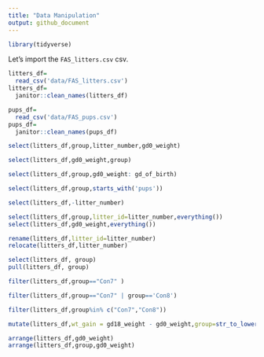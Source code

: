 ```yaml
---
title: "Data Manipulation"
output: github_document
---
```


```r
library(tidyverse)
```

Let's import the `FAS_litters.csv` csv.

```r
litters_df=
  read_csv('data/FAS_litters.csv')
litters_df=
  janitor::clean_names(litters_df)
```

```r
pups_df=
  read_csv('data/FAS_pups.csv')
pups_df=
  janitor::clean_names(pups_df)
```

```r
select(litters_df,group,litter_number,gd0_weight)

select(litters_df,gd0_weight,group)

select(litters_df,group,gd0_weight: gd_of_birth)

select(litters_df,group,starts_with('pups'))

select(litters_df,-litter_number)

select(litters_df,group,litter_id=litter_number,everything())
select(litters_df,gd0_weight,everything())
```


```r
rename(litters_df,litter_id=litter_number)
relocate(litters_df,litter_number)
```

```r
select(litters_df, group)
pull(litters_df, group)

```

```r
filter(litters_df,group=="Con7" )

filter(litters_df,group=="Con7" | group=='Con8')

filter(litters_df,group%in% c("Con7","Con8"))
```

```r
mutate(litters_df,wt_gain = gd18_weight - gd0_weight,group=str_to_lower(group))

```

```r

arrange(litters_df,gd0_weight)
arrange(litters_df,group,gd0_weight)


```

